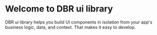 <Meta title="Home/Installation" />

# Welcome to DBR ui library

DBR ui library helps you build UI components in isolation from your app's business logic, data, and context.
That makes it easy to develop. 
